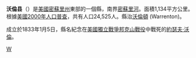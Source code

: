 {{noteTA
|T=zh-hans:沃伦县 (密苏里州);zh-hk:沃倫縣 (密蘇里州);zh-tw:瓦倫郡 (密蘇里州);
|1=zh-hans:县;zh-hk:縣;zh-tw:郡;
}}

{{Otheruses|沃倫縣|subject=美國密蘇里州的一個縣|other=同名的縣}}
<!--[[File:Map_of_Missouri_highlighting_Warren_County.svg|250px]]-->
{{Infobox U.S. County
| county = 沃倫縣            <!-- the word "County" should appear here. Type "Washington County", not "Washington" -->
| state = 密蘇里州
| en county = Warren County            <!-- the word "County" should appear here. Type "Washington County", not "Washington" -->
| en state = Missouri
| seal =               <!-- image of county seal -->
| founded year = 1833      <!-- if you include a reference, the year's wikilink won't work so add the [[|]] to the year -->
| founded date =       <!-- optional, syntax is: February 1 -->
| seat wl = Warrenton           <!-- county seat; the WikiLink is created for you: "City" results in "[[City,_State|City]]" -->
| largest city wl = Warrenton   <!-- largest city; the WikiLink is created for you: "City" results in "[[City,_State|City]]" -->
| area mi = 438
| area km = 1,134
| area land mi = 431
| area land km = 1,117
| area water mi = 6 
| area water km = 17
| area percentage = 1.47%
| census yr = 2005
| pop = 29,685
| density mi = 57 
| density km = 22
| time zone = Central
| UTC offset = -6     <!-- example: time zone = Central; UTC offset = -6; DST offset = -5  -->
| DST offset = -5
| footnotes = 
| web =
| named for = General [[Joseph_Warren|Joseph Warren]], who died in the [[Battle_of_Bunker_Hill|Battle of Bunker Hill]]
}}
'''沃倫县'''（{{lang-en|Warren County}}）是[[美國|美國]][[密蘇里州|密蘇里州]]東部的一個縣，南界[[密蘇里河|密蘇里河]]。面積1,134平方公里。根據[[美國2000年人口普查|美國2000年人口普查]]，共有人口24,525人。縣治[[沃倫頓_(密蘇里州)|沃倫頓]] (Warrenton)。

成立於1833年1月5日，縣名紀念在[[美國獨立戰爭|美國獨立戰爭]][[邦克山戰役|邦克山戰役]]中戰死的[[約瑟夫·沃倫|約瑟夫·沃倫]]。
{{Missouri-stub}}

[[Category:密蘇里州行政區劃|W]]